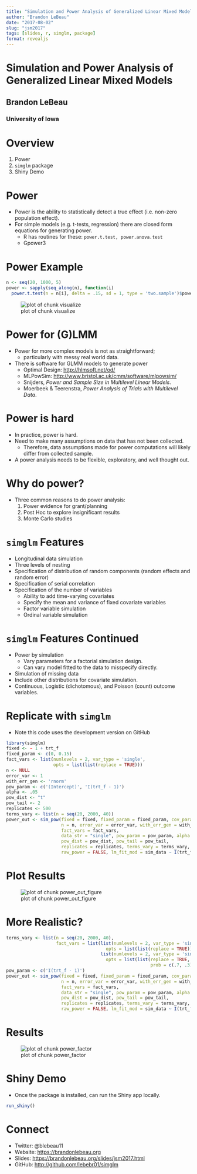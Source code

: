---
title: "Simulation and Power Analysis of Generalized Linear Mixed Models"
author: "Brandon LeBeau"
date: "2017-08-02"
slug: "jsm2017"
tags: [slides, r, simglm, package]
format: revealjs
---

<h1>Simulation and Power Analysis of Generalized Linear Mixed Models</h1>
<h2>Brandon LeBeau</h2>
<h3>University of Iowa</h3>



# Overview
1. Power
2. `simglm` package
3. Shiny Demo



# Power
- Power is the ability to statistically detect a true effect (i.e. non-zero population effect).
- For simple models (e.g. t-tests, regression) there are closed form equations for generating power.
    + R has routines for these: `power.t.test, power.anova.test`
    + Gpower3



# Power Example

```r
n <- seq(20, 1000, 5)
power <- sapply(seq_along(n), function(i) 
  power.t.test(n = n[i], delta = .15, sd = 1, type = 'two.sample')$power)
```

![plot of chunk visualize](/figs/visualize-1.png)



# Power for (G)LMM
- Power for more complex models is not as straightforward; 
    + particularly with messy real world data.
- There is software for GLMM models to generate power
    + Optimal Design: <http://hlmsoft.net/od/>
    + MLPowSim: <http://www.bristol.ac.uk/cmm/software/mlpowsim/>
    + Snijders, *Power and Sample Size in Multilevel Linear Models*.
    + Moerbeek & Teerenstra, *Power Analysis of Trials with Multilevel Data*.



# Power is hard
- In practice, power is hard.
- Need to make many assumptions on data that has not been collected.
    + Therefore, data assumptions made for power computations will likely differ from collected sample.
- A power analysis needs to be flexible, exploratory, and well thought out.



# Why do power?
- Three common reasons to do power analysis:
    1. Power evidence for grant/planning
    2. Post Hoc to explore insignificant results
    3. Monte Carlo studies


    
# `simglm` Features
* Longitudinal data simulation
* Three levels of nesting
* Specification of distribution of random components (random effects and random error)
* Specification of serial correlation
* Specification of the number of variables
    + Ability to add time-varying covariates
    + Specify the mean and variance of fixed covariate variables
    + Factor variable simulation 
    + Ordinal variable simulation



# `simglm` Features Continued
* Power by simulation
    + Vary parameters for a factorial simulation design.
    + Can vary model fitted to the data to misspecify directly.
* Simulation of missing data
* Include other distributions for covariate simulation.
* Continuous, Logistic (dichotomous), and Poisson (count) outcome variables.



# Replicate with `simglm`
* Note this code uses the development version on GitHub

```r
library(simglm)
fixed <- ~ 1 + trt_f
fixed_param <- c(0, 0.15)
fact_vars <- list(numlevels = 2, var_type = 'single', 
                  opts = list(list(replace = TRUE)))
n <- NULL
error_var <- 1
with_err_gen <- 'rnorm'
pow_param <- c('(Intercept)', 'I(trt_f - 1)')
alpha <- .05
pow_dist <- "t"
pow_tail <- 2
replicates <- 500
terms_vary <- list(n = seq(20, 2000, 40))
power_out <- sim_pow(fixed = fixed, fixed_param = fixed_param, cov_param = NULL,
                     n = n, error_var = error_var, with_err_gen = with_err_gen,
                     fact_vars = fact_vars,
                     data_str = "single", pow_param = pow_param, alpha = alpha,
                     pow_dist = pow_dist, pow_tail = pow_tail, 
                     replicates = replicates, terms_vary = terms_vary, 
                     raw_power = FALSE, lm_fit_mod = sim_data ~ I(trt_f - 1))
```



# Plot Results
![plot of chunk power_out_figure](/figs/power_out_figure-1.png)



# More Realistic?

```r
terms_vary <- list(n = seq(20, 2000, 40),
                   fact_vars = list(list(numlevels = 2, var_type = 'single', 
                                      opts = list(list(replace = TRUE))),
                                    list(numlevels = 2, var_type = 'single', 
                                      opts = list(list(replace = TRUE, 
                                                       prob = c(.7, .3))))))
pow_param <- c('I(trt_f - 1)')
power_out <- sim_pow(fixed = fixed, fixed_param = fixed_param, cov_param = NULL,
                     n = n, error_var = error_var, with_err_gen = with_err_gen,
                     fact_vars = fact_vars,
                     data_str = "single", pow_param = pow_param, alpha = alpha,
                     pow_dist = pow_dist, pow_tail = pow_tail, 
                     replicates = replicates, terms_vary = terms_vary, 
                     raw_power = FALSE, lm_fit_mod = sim_data ~ I(trt_f - 1))
```



# Results
![plot of chunk power_factor](/figs/power_factor-1.png)



# Shiny Demo
- Once the package is installed, can run the Shiny app locally.

```r
run_shiny()
```



# Connect
- Twitter: @blebeau11
- Website: <https://brandonlebeau.org>
- Slides: <https://brandonlebeau.org/slides/jsm2017.html>
- GitHub: <http://github.com/lebebr01/simglm>
